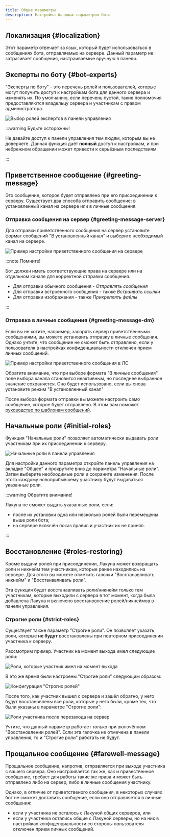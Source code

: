 ```yaml
---
title: Общие параметры
description: Настройка базовых параметров бота
---
```


## Локализация \{#localization}

Этот параметр отвечает за язык, который будет использоваться в сообщениях бота, отправляемых на сервере. Данный параметр не затрагивает сообщения, настраиваемые вручную в панели.

## Эксперты по боту \{#bot-experts}

"Эксперты по боту" - это перечень ролей и пользователей, которые могут получить доступ к настройкам бота для данного сервера и изменять их. По умолчанию, если перечень пустой, такие полномочия предоставляются владельцу сервера и участникам с правом администратора.

![Выбор ролей экспертов в панели управления](../static/img/bot-experts.png)

:::warning Будьте осторожны!

Не давайте доступ к панели управления тем людям, которым вы не доверяете. Данная функция даёт **полный** доступ к настройкам, и при небрежном обращении может привести к серьёзным последствиям.

:::

## Приветственное сообщение \{#greeting-message}

Это сообщение, которое будет отправлено при его присоединении к серверу.
Существует два способа отправить сообщение: в установленный канал на сервере или в личные сообщения.

### Отправка сообщения на сервер \{#greeting-message-server}

Для отправки приветственного сообщения на сервер установите формат сообщений "В установленный канал" и выберите необходимый канал на сервере.

![Пример настройки приветственного сообщения на сервере](../static/img/greeting-into-selected-channel.png)

:::note Помните!

Бот должен иметь соответствующие права на сервере или на отдельном канале для корректной отправки сообщения.

- Для отправки обычного сообщения - _Отправлять сообщения_
- Для отправки встроенного сообщения - также _Встраивать ссылки_
- Для отправки изображения - также _Прикреплять файлы_

:::

### Отправка в личные сообщения \{#greeting-message-dm}

Если вы не хотите, например, засорять сервер приветственными сообщениями, вы можете установить отправку в личные сообщения. Однако учтите, что сообщение не сможет быть отправлено, если у пользователя в настройках конфиденциальности отключен прием личных сообщений.

![Пример настройки приветственного сообщения в ЛС](../static/img/greeting-into-dm.png)

Обратите внимание, что при выборе формата "В личные сообщения" поле выбора канала становится неактивным, но последнее выбранное значение сохраняется. Оно будет использовано, если вы снова установите режим "В установленный канал"

После выбора формата отправки вы можете настроить само сообщение, которое будет отправлено. В этом вам поможет [руководство по шаблонам сообщений](guides/message-templates.mdx).

## Начальные роли \{#initial-roles}

Функция "Начальные роли" позволяет автоматически выдавать роли участникам при их присоединении к серверу.

![Начальные роли в панели управления](../static/img/initial-roles-demo.png)

Для настройки данного параметра откройте панель управления на вкладке "Общее" и прокрутите вниз до параметра "Начальные роли". Затем выберите необходимые роли и сохраните изменения. После этого каждому новоприбывшему участнику будут выдаваться указанные роли.

:::warning Обратите внимание!

Лакуна не сможет выдать указанные роли, если:

- после их установки одна или несколько ролей были перемещены выше роли бота;
- на сервере включён показ правил и участник их не принял.

:::

## Восстановление \{#roles-restoring}

Кроме выдачи ролей при присоединении, Лакуна может возвращать роли и никнейм тем участникам, которые ранее находились на сервере. Для этого вы можете отметить галочки "Восстанавливать никнейм" и "Восстанавливать роли".

Эта функция будет восстанавливать роли/никнейм только тем участникам, которые выходили с сервера в тот момент, когда была добавлена Лакуна и включено восстановление ролей/никнеймов в панели управления.

### Строгие роли \{#strict-roles}

Существует также параметр "Строгие роли". Он позволяет указать роли, которые **не будут** восстановлены при повторном присоединении участника к серверу.

Рассмотрим пример. Участник на момент выхода имел следующие роли:

![Роли, которые участник имел на момент выхода](../static/img/initial-roles-strict-example.png)

В это же время были настроены "Строгие роли" следующим образом:

![Конфигурация "Строгих ролей"](../static/img/initial-roles-strict-config.png)

После того, как участник вышел с сервера и зашёл обратно, у него будут восстановлены все роли, которые у него были, кроме тех, что были указаны в параметре "Строгие роли":

![Роли участника после перезахода на сервер](../static/img/initial-roles-strict-result.png)

Учтите, что данный параметр работает только при включённом "Восстановлении ролей". Если эта галочка не отмечена в панели управления, то и "Строгие роли" работать не будут.

## Прощальное сообщение \{#farewell-message}

Прощальное сообщение, напротив, отправляется при выходе участника с вашего сервера. Оно настраивается так же, как и привественное сообщение, требует для работы такие же права и может быть отправлено либо на сервер, либо в личные сообщения участнику.

Однако, в отличие от приветственого сообщения, в некоторых случаях бот не сможет доставить сообщение, если оно отправляется в личные сообщения:

- если у участника не осталось с Лакуной общих серверов, или
- если у участника остались общие с Лакуной серверы, но на них в настройках конфиденциальности со стороны пользователя отключен прием личных сообщений.
